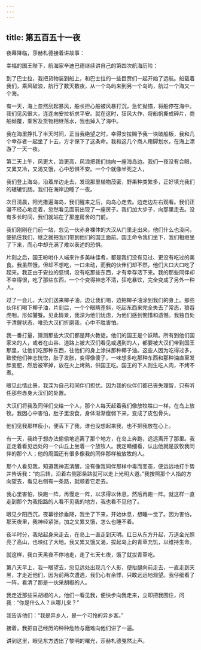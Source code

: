 ```yaml
---
---
---
```

title: 第五百五十一夜
---






夜幕降临，莎赫札德接着讲故事：





幸福的国王陛下，航海家辛迪巴德继续讲自己的第四次航海历险：

到了巴士拉，我把货物装到船上，和巴士拉的一些巨贾们一起开始了远航。船载着我们，乘风破浪，航行了数天数夜，从一个岛屿来到另一个岛屿，航过一个海又一个海。

有一天，海上忽然刮起暴风，船长担心船被风暴打沉，急忙抛锚，将船停在海中。我们见风很大，连连向安拉祈求平安。就在这时，狂风大作，将船帆撕成碎片，商船倾覆，乘客及货物相继落水，我也掉入了海中。

我在海里挣扎了半天时间，正当我绝望之时，幸得安拉赐予我一块破船板，我和几个幸存者一起坐了卜去，方才保下了这条命。我和这几个商人用脚划水，在海上漂游了一天一夜。

第二天上午，风更大，浪更高，风浪把我们抛向一座海岛边。我们一夜没有合眼，又累又冷，又渴又饿，心中恐惧不安。一个个就像半死之人，

我们登上海岛，沿着岸边走去，发现那里植物茂密，野果种类繁多，正好填充我们的辘辘饥肠。我们在海岸边睡了一夜。

次日清晨，阳光撒遍海岛，我们醒来之后，向岛心走去。边走边左右观看。我们正漫不经心地走着，忽然看见面前出现了一座房子。我们加大步子，向那里走去。没有多长时间，我们就站在了那座房舍的门前。

我们刚刚在门前一站，忽见一伙赤身裸体的大汉从门里走出来，他们什么也没问，便抓住我们，继之就把我们带到他们的国王面前。国王命令我们坐下，我们相继坐了下来，而心中却充满了难以表述的恐惧。

片刻之后，国王吩咐仆人端来许多美味佳肴，都是我们没有见过、更没有吃过的美食。我虽然饿，但却不想吃，一口未动，而我的伙伴们却不然，他们大口大口吃了起来。我正由于安拉的慈悯，没有吃那些东西，才有幸存活下来。我的那些同伴却不幸得很，吃了那些东西，一个个变得神志不清，狂吃暴饮，完全变成了另外一种人。

过了一会儿，大汉们送来椰子油，边让我们喝，边把椰子油涂到我们的身上。那些伙伴们喝下椰子油，片刻后，一个个眼睛歪斜，吃起东西来完全失去了常态，狼吞虎咽，形如饕餮。见此情景，我深为他们忧虑，为他们感到惋惜和遗憾。我独自处于清醒状态，唯恐大汉们折磨我，心中不胜害怕。

我一番打量，猜测那些大汉们都是拜火教徒。他们的国王是个妖精。所有到他们国家来的人，或者在山谷、道路上被大汉们看见或遇到的人，都要被大汉们带到国王那里，让他们吃那种东西，往他们的身上涂抹那种椰子油。这些人因为吃得过多，致使他们神志恍惚，肚子发胀，变得像傻子，一味想多吃那种东西和那种油直至发胖变肥，然后被宰掉，放在火上烤熟，供国王吃。国王的下人则生吃人肉，不烤不煮。

眼见此情此景，我深为自己和同伴们担忧。因为我的伙伴们都已丧失理智，只有听任那些赤身大汉们的处置。

大汉们将我及同伴们交给一个人，那个人每天赶着我们像放牧牲口一样，在岛上放牧。我因心中害怕，肚子里没食，身体渐渐瘦弱下来，变成了皮包骨头。

他们见我那样瘦小，便丢下了我，谁也没想起来我，也不把我放在心上。

有一天，我终于想办法偷偷地逃离了那个地方，在岛上奔跑，远远离开了那里。我正走着看见远处的一个山丘上坐着一个放牧人。我定睛细看，认出他就是放牧我同伴的那个人；他的周围还有很多像我的同伴那样被放牧的人。

那个人看见我，知道我神志清醒，没有像我同伴那样中毒而变态，便远远地打手势并告诉我：“向后转，沿着右侧那条路就可以走上光明大道。”我按照那个人指的方向望去，看见右侧有一条路，就顺着它走去。

我心里害怕，快跑一阵，再慢走一阵，以求得以休息，然后再跑一阵。就这样一直走到那个为我指路的人看不见我的地方，我也看不见他了。

眼见夕阳西沉，夜幕徐徐垂降，我坐了下来，开始休息，想睡一觉了。因为害怕，那天夜里，我神经紧张，加之又累又饿，怎么也睡不着。

夜半时分，我站起身来走去，在岛上一直走到天明。红日从东方升起，万道金光照亮了高山，也映红了大地。我又累又饿又渴，拔起岛上的青草充饥，以维持生命。

就这样，我白天黑夜不停地走，走了七天七夜，饿了就拔青草吃。

第八天早上，我一眼望去，忽见远处出现几个人影，便抬腿向前走去，一直走到天黑，才走近他们，因为前两次遭遇，我仍心有余悸，只敢远远地观望。我仔细看了一阵，看清了那是一伙采胡椒的人。

我走近那些采胡椒的人，他们一看见我，便快步向我走来，立即把我围住，问我：“你是什么人？从哪儿来？”

我告诉他们：“我是异乡人，是一个可怜的异乡客。”

接着，我把自己经历的种种危险与磨难向他们讲了一遍。





讲到这里，眼见东方透出了黎明的曙光，莎赫札德戛然止声。